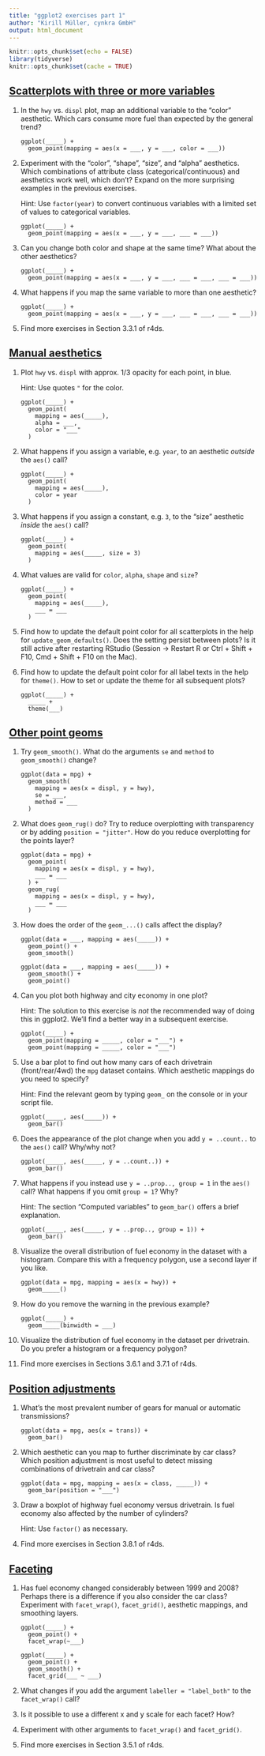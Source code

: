 ```yaml
---
title: "ggplot2 exercises part 1"
author: "Kirill Müller, cynkra GmbH"
output: html_document
---
```


```r
knitr::opts_chunk$set(echo = FALSE)
library(tidyverse)
knitr::opts_chunk$set(cache = TRUE)
```

## [Scatterplots with three or more variables](scatter3.html)

1. In the `hwy` vs. `displ` plot, map an additional variable to the "color" aesthetic.  Which cars consume more fuel than expected by the general trend?

    ```
    ggplot(_____) +
      geom_point(mapping = aes(x = ___, y = ___, color = ___))
    ```
    
1. Experiment with the "color", "shape", "size", and "alpha" aesthetics.  Which combinations of attribute class (categorical/continuous) and aesthetics work well, which don't? Expand on the more surprising examples in the previous exercises.

    Hint: Use `factor(year)` to convert continuous variables with a limited set of values to categorical variables.

    ```
    ggplot(_____) +
      geom_point(mapping = aes(x = ___, y = ___, ___ = ___))
    ```
    
1. Can you change both color and shape at the same time? What about the other aesthetics?

    ```
    ggplot(_____) +
      geom_point(mapping = aes(x = ___, y = ___, ___ = ___, ___ = ___))
    ```
    
1. What happens if you map the same variable to more than one aesthetic?

    ```
    ggplot(_____) +
      geom_point(mapping = aes(x = ___, y = ___, ___ = ___, ___ = ___))
    ```
    
1. Find more exercises in Section 3.3.1 of r4ds.


## [Manual aesthetics](manual.html)

1. Plot `hwy` vs. `displ` with approx. 1/3 opacity for each point, in blue.

    Hint: Use quotes `"` for the color.

    ```    
    ggplot(_____) +
      geom_point(
        mapping = aes(_____),
        alpha = ___,
        color = "___"
      )
    ```
    
1. What happens if you assign a variable, e.g. `year`, to an aesthetic *outside* the `aes()` call?

    ```    
    ggplot(_____) +
      geom_point(
        mapping = aes(_____),
        color = year
      )
    ```
    
1. What happens if you assign a constant, e.g. `3`, to the "size" aesthetic *inside* the `aes()` call?

    ```    
    ggplot(_____) +
      geom_point(
        mapping = aes(_____, size = 3)
      )
    ```
    
1. What values are valid for `color`, `alpha`, `shape` and `size`?

    ```    
    ggplot(_____) +
      geom_point(
        mapping = aes(_____),
        ___ = ___
      )
    ```
    
1. Find how to update the default point color for all scatterplots in the help for `update_geom_defaults()`. Does the setting persist between plots? Is it still active after restarting RStudio (Session → Restart R or Ctrl + Shift + F10, Cmd + Shift + F10 on the Mac).

1. Find how to update the default point color for all label texts in the help for `theme()`. How to set or update the theme for all subsequent plots?

    ```
    ggplot(_____) +
      _____ +
      theme(___)
    ```

## [Other point geoms](geoms.html)

1. Try `geom_smooth()`. What do the arguments `se` and `method` to `geom_smooth()` change?

    ```    
    ggplot(data = mpg) +
      geom_smooth(
        mapping = aes(x = displ, y = hwy),
        se = ___,
        method = ___
      )
    ```
    
1. What does `geom_rug()` do? Try to reduce overplotting with transparency or by adding `position = "jitter"`. How do you reduce overplotting for the points layer?

    ```    
    ggplot(data = mpg) +
      geom_point(
        mapping = aes(x = displ, y = hwy),
        ___ = ___
      ) +
      geom_rug(
        mapping = aes(x = displ, y = hwy),
        ___ = ___
      )
    ```

1. How does the order of the `geom_...()` calls affect the display?

    ```
    ggplot(data = ___, mapping = aes(_____)) +
      geom_point() +
      geom_smooth()
    ```
    
    ```
    ggplot(data = ___, mapping = aes(_____)) +
      geom_smooth() +
      geom_point()
    ```

1. Can you plot both highway and city economy in one plot?

    Hint: The solution to this exercise is *not* the recommended way of doing this in ggplot2.  We'll find a better way in a subsequent exercise.

    ```
    ggplot(_____) +
      geom_point(mapping = _____, color = "___") +
      geom_point(mapping = _____, color = "___")
    ```

1. Use a bar plot to find out how many cars of each drivetrain (front/rear/4wd) the `mpg` dataset contains. Which aesthetic mappings do you need to specify? 

    Hint: Find the relevant geom by typing `geom_` on the console or in your script file.

    ```    
    ggplot(_____, aes(_____)) +
      geom_bar()
    ```

1. Does the appearance of the plot change when you add `y = ..count..` to the `aes()` call? Why/why not?

    ```    
    ggplot(_____, aes(_____, y = ..count..)) +
      geom_bar()
    ```

1. What happens if you instead use `y = ..prop.., group = 1` in the `aes()` call? What happens if you omit `group = 1`? Why?

    Hint: The section "Computed variables" to `geom_bar()` offers a brief explanation.

    ```
    ggplot(_____, aes(_____, y = ..prop.., group = 1)) +
      geom_bar()
    ```

1. Visualize the overall distribution of fuel economy in the dataset with a histogram.  Compare this with a frequency polygon, use a second layer if you like.

    ```
    ggplot(data = mpg, mapping = aes(x = hwy)) +
      geom_____()
    ```

1. How do you remove the warning in the previous example?
    
    ```
    ggplot(_____) +
      geom_____(binwidth = ___)
    ```

1. Visualize the distribution of fuel economy in the dataset per drivetrain.  Do you prefer a histogram or a frequency polygon?

1. Find more exercises in Sections 3.6.1 and 3.7.1 of r4ds.


## [Position adjustments](position.html)

1. What's the most prevalent number of gears for manual or automatic transmissions?

    ```
    ggplot(data = mpg, aes(x = trans)) +
      geom_bar()
    ```

1. Which aesthetic can you map to further discriminate by car class? Which position adjustment is most useful to detect missing combinations of drivetrain and car class?

    ```
    ggplot(data = mpg, mapping = aes(x = class, _____)) +
      geom_bar(position = "___")
    ```
    
1. Draw a boxplot of highway fuel economy versus drivetrain.  Is fuel economy also affected by the number of cylinders?

    Hint: Use `factor()` as necessary.

1. Find more exercises in Section 3.8.1 of r4ds.


## [Faceting](facet.html)

1. Has fuel economy changed considerably between 1999 and 2008? Perhaps there is a difference if you also consider the car class? Experiment with `facet_wrap()`, `facet_grid()`, aesthetic mappings, and smoothing layers.

    ```
    ggplot(_____) +
      geom_point() +
      facet_wrap(~___)
    ```

    ```
    ggplot(_____) +
      geom_point() +
      geom_smooth() + 
      facet_grid(___ ~ ___)
    ```

1. What changes if you add the argument `labeller = "label_both"` to the `facet_wrap()` call?

1. Is it possible to use a different x and y scale for each facet? How?

1. Experiment with other arguments to `facet_wrap()` and `facet_grid()`.

1. Find more exercises in Section 3.5.1 of r4ds.
